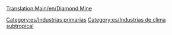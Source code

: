 [[Translation:Main/en/Diamond Mine]]
{{es/Industrias| nombre=Mina de diamantes
| imagen=Diamondmine.png
| climas=[[Main/en/Clima/Es#Subtropical|Subtropical]]
| acepta=Nada
| produce=[[Main/es/Diamantes|Diamantes]]
| notas= No existe en otros [[Main/es/Clima|climas]]
}}

[[Category:es/Industrias primarias]]
[[Category:es/Industrias de clima subtropical]]